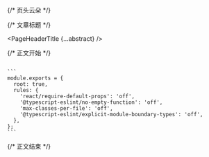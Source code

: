 
{/* 页头云朵 */}

<PageHeaderCloud />

{/* 文章标题 */}

<PageHeaderTitle {...abstract} />

{/* 正文开始 */}

<Article>

<Code lang='javascript' names='.eslintrc.js'>
```
module.exports = {
  root: true,
  rules: {
    'react/require-default-props': 'off',
    '@typescript-eslint/no-empty-function': 'off',
    'max-classes-per-file': 'off',
    '@typescript-eslint/explicit-module-boundary-types': 'off',
  },
};
```
</Code>

</Article>

{/* 正文结束 */}
